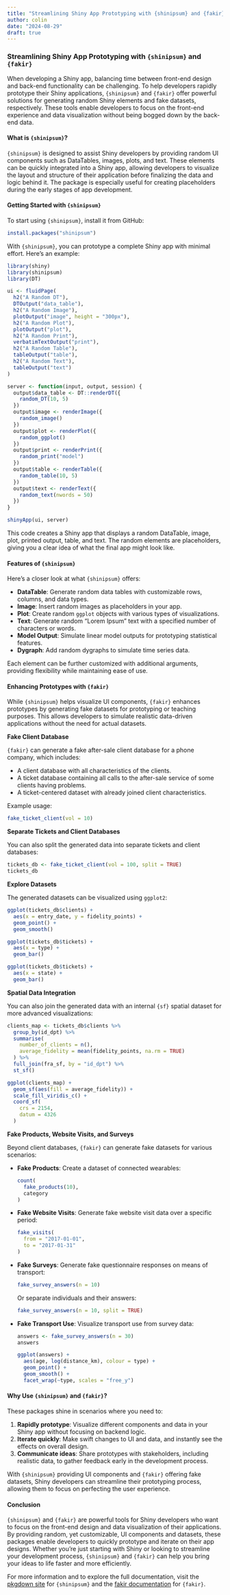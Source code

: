 ```yaml
---
title: "Streamlining Shiny App Prototyping with {shinipsum} and {fakir}"
author: colin
date: "2024-08-29"
draft: true
---
```


### Streamlining Shiny App Prototyping with `{shinipsum}` and `{fakir}`

When developing a Shiny app, balancing time between front-end design and back-end functionality can be challenging. To help developers rapidly prototype their Shiny applications, `{shinipsum}` and `{fakir}` offer powerful solutions for generating random Shiny elements and fake datasets, respectively. These tools enable developers to focus on the front-end experience and data visualization without being bogged down by the back-end data.

#### What is `{shinipsum}`?

`{shinipsum}` is designed to assist Shiny developers by providing random UI components such as DataTables, images, plots, and text. These elements can be quickly integrated into a Shiny app, allowing developers to visualize the layout and structure of their application before finalizing the data and logic behind it. The package is especially useful for creating placeholders during the early stages of app development.

#### Getting Started with `{shinipsum}`

To start using `{shinipsum}`, install it from GitHub:

```r
install.packages("shinipsum")
```

With `{shinipsum}`, you can prototype a complete Shiny app with minimal effort. Here’s an example:

```r
library(shiny)
library(shinipsum)
library(DT)

ui <- fluidPage(
  h2("A Random DT"),
  DTOutput("data_table"),
  h2("A Random Image"),
  plotOutput("image", height = "300px"),
  h2("A Random Plot"),
  plotOutput("plot"),
  h2("A Random Print"),
  verbatimTextOutput("print"),
  h2("A Random Table"),
  tableOutput("table"),
  h2("A Random Text"),
  tableOutput("text")
)

server <- function(input, output, session) {
  output$data_table <- DT::renderDT({
    random_DT(10, 5)
  })
  output$image <- renderImage({
    random_image()
  })
  output$plot <- renderPlot({
    random_ggplot()
  })
  output$print <- renderPrint({
    random_print("model")
  })
  output$table <- renderTable({
    random_table(10, 5)
  })
  output$text <- renderText({
    random_text(nwords = 50)
  })
}

shinyApp(ui, server)
```

This code creates a Shiny app that displays a random DataTable, image, plot, printed output, table, and text. The random elements are placeholders, giving you a clear idea of what the final app might look like.

#### Features of `{shinipsum}`

Here’s a closer look at what `{shinipsum}` offers:

- **DataTable**: Generate random data tables with customizable rows, columns, and data types.
- **Image**: Insert random images as placeholders in your app.
- **Plot**: Create random `ggplot` objects with various types of visualizations.
- **Text**: Generate random "Lorem Ipsum" text with a specified number of characters or words.
- **Model Output**: Simulate linear model outputs for prototyping statistical features.
- **Dygraph**: Add random dygraphs to simulate time series data.

Each element can be further customized with additional arguments, providing flexibility while maintaining ease of use.

#### Enhancing Prototypes with `{fakir}`

While `{shinipsum}` helps visualize UI components, `{fakir}` enhances prototypes by generating fake datasets for prototyping or teaching purposes. This allows developers to simulate realistic data-driven applications without the need for actual datasets.

**Fake Client Database**

`{fakir}` can generate a fake after-sale client database for a phone company, which includes:

- A client database with all characteristics of the clients.
- A ticket database containing all calls to the after-sale service of some clients having problems.
- A ticket-centered dataset with already joined client characteristics.

Example usage:

```r
fake_ticket_client(vol = 10)
```

**Separate Tickets and Client Databases**

You can also split the generated data into separate tickets and client databases:

```r
tickets_db <- fake_ticket_client(vol = 100, split = TRUE)
tickets_db
```

**Explore Datasets**

The generated datasets can be visualized using `ggplot2`:

```r
ggplot(tickets_db$clients) +
  aes(x = entry_date, y = fidelity_points) +
  geom_point() +
  geom_smooth()

ggplot(tickets_db$tickets) +
  aes(x = type) +
  geom_bar()

ggplot(tickets_db$tickets) +
  aes(x = state) +
  geom_bar()
```

**Spatial Data Integration**

You can also join the generated data with an internal `{sf}` spatial dataset for more advanced visualizations:

```r
clients_map <- tickets_db$clients %>%
  group_by(id_dpt) %>%
  summarise(
    number_of_clients = n(),
    average_fidelity = mean(fidelity_points, na.rm = TRUE)
  ) %>%
  full_join(fra_sf, by = "id_dpt") %>%
  st_sf()

ggplot(clients_map) +
  geom_sf(aes(fill = average_fidelity)) +
  scale_fill_viridis_c() +
  coord_sf(
    crs = 2154,
    datum = 4326
  )
```

**Fake Products, Website Visits, and Surveys**

Beyond client databases, `{fakir}` can generate fake datasets for various scenarios:

- **Fake Products**: Create a dataset of connected wearables:

  ```r
  count(
    fake_products(10),
    category
  )
  ```

- **Fake Website Visits**: Generate fake website visit data over a specific period:

  ```r
  fake_visits(
    from = "2017-01-01",
    to = "2017-01-31"
  )
  ```

- **Fake Surveys**: Generate fake questionnaire responses on means of transport:

  ```r
  fake_survey_answers(n = 10)
  ```

  Or separate individuals and their answers:

  ```r
  fake_survey_answers(n = 10, split = TRUE)
  ```

- **Fake Transport Use**: Visualize transport use from survey data:

  ```r
  answers <- fake_survey_answers(n = 30)
  answers

  ggplot(answers) +
    aes(age, log(distance_km), colour = type) +
    geom_point() +
    geom_smooth() +
    facet_wrap(~type, scales = "free_y")
  ```

#### Why Use `{shinipsum}` and `{fakir}`?

These packages shine in scenarios where you need to:

1. **Rapidly prototype**: Visualize different components and data in your Shiny app without focusing on backend logic.
2. **Iterate quickly**: Make swift changes to UI and data, and instantly see the effects on overall design.
3. **Communicate ideas**: Share prototypes with stakeholders, including realistic data, to gather feedback early in the development process.

With `{shinipsum}` providing UI components and `{fakir}` offering fake datasets, Shiny developers can streamline their prototyping process, allowing them to focus on perfecting the user experience.

#### Conclusion

`{shinipsum}` and `{fakir}` are powerful tools for Shiny developers who want to focus on the front-end design and data visualization of their applications. By providing random, yet customizable, UI components and datasets, these packages enable developers to quickly prototype and iterate on their app designs. Whether you're just starting with Shiny or looking to streamline your development process, `{shinipsum}` and `{fakir}` can help you bring your ideas to life faster and more efficiently.

For more information and to explore the full documentation, visit the [pkgdown site](https://thinkr-open.github.io/shinipsum/) for `{shinipsum}` and the [fakir documentation](https://thinkr-open.github.io/fakir/) for `{fakir}`.


